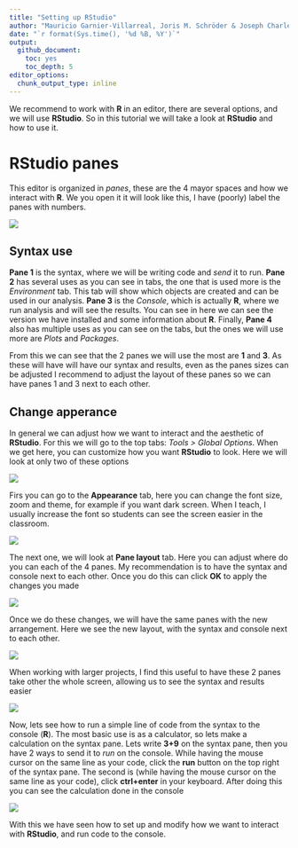 ```yaml
---
title: "Setting up RStudio"
author: "Mauricio Garnier-Villarreal, Joris M. Schröder & Joseph Charles Van Matre"
date: "`r format(Sys.time(), '%d %B, %Y')`"
output:
  github_document:
    toc: yes
    toc_depth: 5
editor_options:
  chunk_output_type: inline
---
```



We recommend to work with **R** in an editor, there are several options, and we will use **RStudio**. So in this tutorial we will take a look at **RStudio** and how to use it.


# RStudio panes

This editor is organized in *panes*, these are the 4 mayor spaces and how we interact with **R**. We you open it it will look like this, I have  (poorly) label the panes with numbers. 


![](images/Inkedscreen25.jpg)

## Syntax use

**Pane 1** is the syntax, where we will be writing code and *send* it to run. **Pane 2** has several uses as you can see in tabs, the one that is used more is the *Environment* tab. This tab will show which objects are created and can be used in our analysis. **Pane 3** is the *Console*, which is actually **R**, where we run analysis and will see the results. You can see in here we can see the version we have installed and some information about **R**. Finally, **Pane 4** also has multiple uses as you can see on the tabs, but the ones we will use more are *Plots* and *Packages*.   


From this we can see that the 2 panes we will use the most are **1** and **3**. As these will have will have our syntax and results, even as the panes sizes can be adjusted I recommend to adjust the layout of these panes so we can have panes 1 and 3 next to each other. 

## Change apperance 

In general we can adjust how we want to interact and the aesthetic of **RStudio**. For this we will go to the top tabs: *Tools > Global Options*. When we get here, you can customize how you want **RStudio** to look. Here we will look at only two of these options


![](images/screen26.png)


Firs you can go to the **Appearance** tab, here you can change the font size, zoom and theme, for example if you want dark screen. When I teach, I usually increase the font so students can see the screen easier in the classroom. 

![](images/screen28.png)

The next one, we will look at **Pane layout** tab. Here you can adjust where do you can each of the 4 panes. My recommendation is to have the syntax and console next to each other. Once you do this can click **OK** to apply the changes you made

![](images/screen27.png)


Once we do these changes, we will have the same panes with the new arrangement. Here we see the new layout, with the syntax and console next to each other. 

![](images/screen29.png)


When working with larger projects, I find this useful to have these 2 panes take other the whole screen, allowing us to see the syntax and results easier

![](images/screen30.png)



Now, lets see how to run a simple line of code from the syntax to the console (**R**). The most basic use is as a calculator, so lets make a calculation on the syntax pane. Lets write **3+9** on the syntax pane, then you have 2 ways to send it to *run* on the console. While having the mouse cursor on the same line as your code, click the **run** button on the top right of the syntax pane. The second is (while having the mouse cursor on the same line as your code), click **ctrl+enter** in your keyboard. After doing this you can see the calculation done in the console

![](images/screen31.png)



With this we have seen how to set up and modify how we want to interact with **RStudio**, and run code to the console. 










